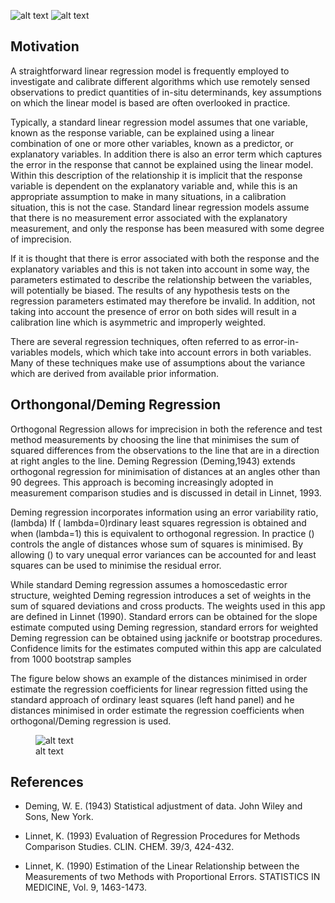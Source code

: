 


![alt text](GlobolakesLogo1.png) 
![alt text](ConsortiumLogos.png) 

## **Motivation**

A straightforward linear regression model is frequently employed to investigate and calibrate different algorithms which use remotely sensed observations to predict quantities of in-situ determinands, key assumptions on which the linear model is based are often overlooked in practice.  

Typically, a standard linear regression model assumes that one variable, known as the response variable, can be explained using a linear combination of one or more other variables, known as a predictor, or explanatory variables.  In addition there is also an error term which captures the error in the response that cannot be explained using the linear model.  Within this description of the relationship it is implicit that the response variable is dependent on the explanatory variable and, while this is an appropriate assumption to make in many situations, in a calibration situation, this is not the case.  Standard linear regression models assume that there is no measurement error associated with the explanatory measurement, and only the response has been measured with some degree of imprecision. 

If it is thought that there is error associated with both the response and the explanatory variables and this is not taken into account in some way, the parameters estimated to describe the relationship between the variables, will potentially be biased.  The results of any hypothesis tests on the regression parameters estimated may therefore be invalid.  In addition, not taking into account the presence of error on both sides will result in a calibration line which is asymmetric and improperly weighted.

There are several regression techniques, often referred to as error-in-variables models, which which take into account errors in both variables.  Many of these techniques make use of assumptions about the variance which are derived from available prior information. 

## **Orthongonal/Deming Regression**

Orthogonal Regression allows for imprecision in both the reference and test method measurements by choosing the line that minimises the sum of squared differences from the observations to the line that are in a direction at right angles to the line. Deming Regression (Deming,1943) extends orthogonal regression for minimisation of distances at an angles other than 90 degrees. This approach is becoming increasingly adopted in measurement comparison studies and is discussed in detail in Linnet, 1993.

Deming regression incorporates information using an error variability ratio, \(lambda\) If \( lambda=0\)rdinary least squares regression is obtained and when \(lambda=1\) this is equivalent to orthogonal regression.  In practice \(\lambda\) controls the angle of distances whose sum of squares is minimised. By allowing \(\lambda\) to vary unequal error variances can be accounted for and least squares can be used to minimise the residual error.

While standard Deming regression assumes a homoscedastic error structure, weighted Deming regression introduces a set of weights in the sum of squared deviations and cross products. The weights used in this app are defined in Linnet (1990). Standard errors can be obtained for the slope estimate computed using Deming regression, standard errors for weighted Deming regression can be obtained using jacknife or bootstrap procedures. Confidence limits for the estimates computed within this app are calculated from 1000 bootstrap samples  

The figure below shows an example of the distances minimised in order estimate the regression coefficients for linear regression fitted using the standard approach of ordinary least squares (left hand panel) and he distances minimised in order estimate the regression coefficients when orthogonal/Deming regression is used.



  ![alt text](Deming.png) 


## **References**


* Deming, W. E. (1943) Statistical adjustment of data. John Wiley and Sons, New York. 

* Linnet, K. (1993) Evaluation of Regression Procedures for Methods Comparison Studies. CLIN. CHEM. 39/3, 424-432.

* Linnet, K. (1990) Estimation of the Linear Relationship between the Measurements of two Methods with Proportional Errors. STATISTICS IN MEDICINE, Vol. 9, 1463-1473.

